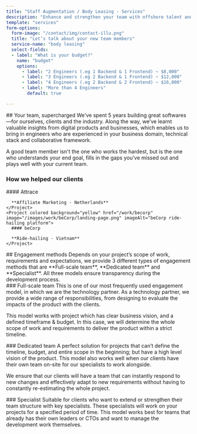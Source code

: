 ```yaml
---
title: "Staff Augmentation / Body Leasing - Services"
description: "Enhance and strengthen your team with offshore talent and flexible engineering resources."
template: "services"
form-options:
  form-image: "/contact/img/contact-illu.png"
  title: "Let’s talk about your new team members"
  service-name: "body leasing"
  select-fields:
  - label: "What is your budget?"
    name: "budget"
    options:
      - label: "2 Engineers (.eg 1 Backend & 1 Frontend) ~ $8,000"
      - label: "3 Engineers (.eg 2 Backend & 1 Frontend) ~ $12,000"
      - label: "4 Engineers (.eg 2 Backend & 2 Frontend) ~ $16,000"
      - label: "More than 4 Engineers"
        default: true

---
```


<Hero 
  title="Enhance and strengthen your team"
  description ="Body Leasing” or “Staff Augmentation” is the use of offshore resources to supercharge and support a currently running business."
  ctaText="Let's talk"
  ctaLink="#contact"
/>

<Section>
## Your team, supercharged

<ParagraphBlock>
We've spent 5 years building great softwares—for ourselves, clients and the industry. Along the way, we’ve learnt valuable insights from digital products and businesses, which enables us to bring in engineers who are experienced in your business domain, technical stack and collaborative framework.
   
A good team member isn't the one who works the hardest, but is the one who understands your end goal, fills in the gaps you’ve missed out and plays well with your current team.
</ParagraphBlock>
</Section>


<Section>
  <H3 className="mb-8">How we helped our clients</H3>

  <Flex className="flex-col md:flex-row">
    <Project colored background="blue" href="/work/attrace" image="/images/work/attrace/hero.png" imageAlt="Attrace affiliate marketing platform">
      #### Attrace
      
      **Affiliate Marketing · Netherlands**
    </Project>
    <Project colored background="yellow" href="/work/becorp" image="/images/work/beCorp/landing-page.png" imageAlt="beCorp ride-hailing platform">
      #### beCorp

      **Ride-hailing · Vietnam**
    </Project>
  </Flex>
</Section>

<Section>
## Engagement methods

<ParagraphBlock>
  Depends on your project’s scope of work, requirements and expectations, we provide 3 different types of engagement methods that are **Full-scale team**, **Dedicated team** and **Specialist**. All three models ensure transparency during the development process.
</ParagraphBlock>
</Section>

<Section>
### Full-scale team

<ParagraphBlock>
This is one of our most frequently used engagement model, in which we are the technology partner. As a technology partner, we provide a wide range of responsibilities, from designing to evaluate the impacts of the product with the clients.

This model works with project which has clear business vision, and a defined timeframe & budget. In this case, we will determine the whole scope of work and requirements to deliver the product within a strict timeline.
</ParagraphBlock>
</Section>

<Section>
### Dedicated team

<ParagraphBlock>
A perfect solution for projects that can’t define the timeline, budget, and entire scope in the beginning; but have a high level vision of the product. This model also works well when our clients have their own team on-site for our specialists to work alongside.

We ensure that our clients will have a team that can instantly respond to new changes and effectively adapt to new requirements without having to constantly re-estimating the whole project.
</ParagraphBlock>
</Section>

<Section>
### Specialist

<ParagraphBlock>
  Suitable for clients who want to extend or strengthen their team structure with key specialists. These specialists will work on your projects for a specified period of time. This model works best for teams that already has their own leaders or CTOs and want to manage the development work themselves.
</ParagraphBlock>
</Section>
